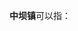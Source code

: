 '''中坝镇'''可以指：
{{PRC admin/disambig|44/16/21/119/000|51/07/81/100/000|52/06/23/106/000|62/06/02/110/000}}
{{disambig|cat=三字中国镇名消歧义}}